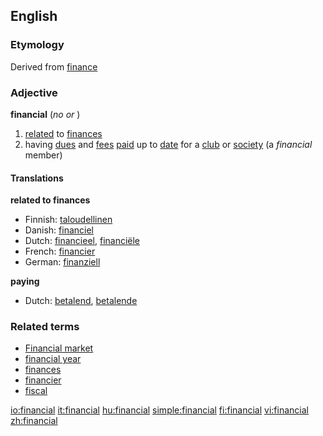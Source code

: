 ==English==

===Etymology===
Derived from [[finance]]

===Adjective===
'''financial'''  (''no'' {{compar}} ''or'' {{superl}})

# [[relate]]d to [[finance]]s
# having [[due]]s and [[fee]]s [[paid]] up to [[date]] for a [[club]] or [[society]] (a ''financial'' member)

====Translations====
'''related to finances'''
*Finnish: [[taloudellinen]]
*Danish: [[financiel]]
*Dutch: [[financieel]], [[financiële]]
*French: [[financier]]
*German: [[finanziell]]

'''paying'''
*Dutch: [[betalend]], [[betalende]]

===Related terms===
*[[Financial market]]
*[[financial year]]
*[[finances]]
*[[financier]]
*[[fiscal]]

[[io:financial]]
[[it:financial]]
[[hu:financial]]
[[simple:financial]]
[[fi:financial]]
[[vi:financial]]
[[zh:financial]]